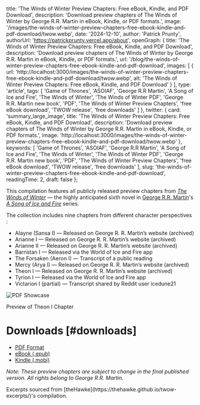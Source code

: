 
  title: 'The Winds of Winter Preview Chapters: Free eBook, Kindle, and PDF Download',
  description: 'Download preview chapters of The Winds of Winter by George R.R. Martin in eBook, Kindle, or PDF formats.',
  image: '/images/the-winds-of-winter-preview-chapters-free-ebook-kindle-and-pdf-download/twow.webp',
  date: '2024-12-10',
  author: 'Patrick Prunty',
  authorUrl: 'https://patrickprunty.vercel.app/about',
  openGraph: {
    title: 'The Winds of Winter Preview Chapters: Free eBook, Kindle, and PDF Download',
    description: 'Download preview chapters of The Winds of Winter by George R.R. Martin in eBook, Kindle, or PDF formats.',
    url: '/blog/the-winds-of-winter-preview-chapters-free-ebook-kindle-and-pdf-download',
    images: [
      {
        url: 'http://localhost:3000/images/the-winds-of-winter-preview-chapters-free-ebook-kindle-and-pdf-download/twow.webp',
        alt: 'The Winds of Winter Preview Chapters: Free eBook, Kindle, and PDF Download'
      }
    ],
    type: 'article',
    tags: [
    'Game of Thrones',
    'ASOIAF',
    'George R.R Martin',
    'A Song of Ice and Fire',
    'The Winds of Winter',
    'The Winds of Winter PDF',
    'George R.R. Martin new book',
    'PDF',
    'The Winds of Winter Preview Chapters',
    'free eBook download',
    'TWOW release',
    'free downloads'
    ]
  },
  twitter: {
    card: 'summary_large_image',
    title: 'The Winds of Winter Preview Chapters: Free eBook, Kindle, and PDF Download',
    description: 'Download preview chapters of The Winds of Winter by George R.R. Martin in eBook, Kindle, or PDF formats.',
    image: 'http://localhost:3000/images/the-winds-of-winter-preview-chapters-free-ebook-kindle-and-pdf-download/twow.webp'
  },
  keywords: [
    'Game of Thrones',
    'ASOIAF',
    'George R.R Martin',
    'A Song of Ice and Fire',
    'The Winds of Winter',
    'The Winds of Winter PDF',
    'George R.R. Martin new book',
    'PDF',
    'The Winds of Winter Preview Chapters',
    'free eBook download',
    'TWOW release',
    'free downloads'
  ],
  slug: 'the-winds-of-winter-preview-chapters-free-ebook-kindle-and-pdf-download',
  readingTime: 2,
  draft: false
};

This compilation features all publicly released preview chapters from [*The Winds of Winter*](https://en.wikipedia.org/wiki/The_Winds_of_Winter) — the highly anticipated sixth novel in [George R.R. Martin](https://en.wikipedia.org/wiki/George_R._R._Martin)'s [*A Song of Ice and Fire*](https://en.wikipedia.org/wiki/A_Song_of_Ice_and_Fire) series.

The collection includes nine chapters from different character perspectives <Ref id="1"/>:

* Alayne (Sansa I) — Released on George R. R. Martin’s website (archived)
* Arianne I — Released on George R. R. Martin’s website (archived)
* Arianne II — Released on George R. R. Martin’s website (archived)
* Barristan I — Released via the World of Ice and Fire app
* The Forsaken (Aeron I) — Transcript of a public reading
* Mercy (Arya I) — Released on George R. R. Martin’s website (archived)
* Theon I — Released on George R. R. Martin’s website (archived)
* Tyrion I — Released via the World of Ice and Fire app
* Victarion I (partial) — Transcript shared by Reddit user icedune21

![PDF Showcase](/images/the-winds-of-winter-preview-chapters-free-ebook-kindle-and-pdf-download/pdf-showcase.png)
<Caption>Preview of Theon I Chapter</Caption>

# Downloads [#downloads]

- [PDF Format](/downloads/The%20Winds%20of%20Winter%20(Preview%20Chapters)%20-%20by%20George%20R.R%20Martin%20Compiled%20by%20Patrick%20P.pdf)
- [eBook (.epub)](/downloads/The%20Winds%20of%20Winter%20(Preview%20Chapters)%20-%20by%20George%20R.R%20Martin%20Compiled%20by%20Patrick%20P.epub)
- [Kindle (.mobi)](/downloads/The%20Winds%20of%20Winter%20(Preview%20Chapters)%20-%20by%20George%20R.R%20Martin%20Compiled%20by%20Patrick%20P.mobi)

*Note: These preview chapters are subject to change in the final published version. All rights belong to George R.R. Martin.*

<FootNotes>
  <FootNote id="1">Excerpts sourced from [theHawke](https://thehawke.github.io/twow-excerpts/)'s compilation.</FootNote>
</FootNotes>